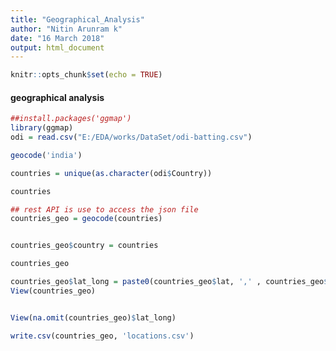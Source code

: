 ---
title: "Geographical_Analysis"
author: "Nitin Arunram k"
date: "16 March 2018"
output: html_document
---

```{r setup, include=FALSE}
knitr::opts_chunk$set(echo = TRUE)
```


#### geographical analysis
```{r}
##install.packages('ggmap')
library(ggmap)
odi = read.csv("E:/EDA/works/DataSet/odi-batting.csv")

geocode('india')

countries = unique(as.character(odi$Country))

countries

## rest API is use to access the json file 
countries_geo = geocode(countries)


countries_geo$country = countries

countries_geo

countries_geo$lat_long = paste0(countries_geo$lat, ',' , countries_geo$lon)
View(countries_geo)


View(na.omit(countries_geo)$lat_long)

```

```{r}
write.csv(countries_geo, 'locations.csv')



```
